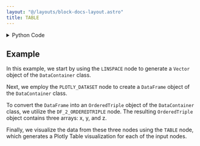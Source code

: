 ```yaml
---
layout: "@/layouts/block-docs-layout.astro"
title: TABLE
---
```



<PythonDocsDisplay docstring={docstring} />

<details>
<summary>Python Code</summary>

```python
from flojoy import flojoy, OrderedPair, OrderedTriple, DataFrame, Vector, Scalar, Plotly
import plotly.graph_objects as go
import pandas as pd
from nodes.VISUALIZERS.template import plot_layout


@flojoy
def TABLE(default: OrderedTriple | OrderedPair | DataFrame | Vector) -> Plotly:
    """The TABLE node creates a Plotly Table visualization for a given input DataContainer.

    Inputs
    ------
    default : OrderedTriple|OrderedPair|DataFrame|Vector|Scalar
        the DataContainer to be visualized

    Returns
    -------
    Plotly
        the DataContainer containing the Plotly Table visualization
    """

    layout = plot_layout(title="TABLE")
    fig = go.Figure(layout=layout)

    match default:
        case OrderedPair():
            x = default.x
            y = default.y
            fig.add_trace(
                go.Table(
                    header=dict(values=["x", "y"], align="center"),
                    cells=dict(values=[x, y], align="center"),
                )
            )
        case OrderedTriple():
            x = default.x
            y = default.y
            z = default.z
            fig.add_trace(
                go.Table(
                    header=dict(values=["x", "y", "z"], align="center"),
                    cells=dict(values=[x, y, z], align="center"),
                )
            )
        case Vector():
            v = default.v
            fig.add_trace(
                go.Table(
                    header=dict(values=["v"], align="center"),
                    cells=dict(values=[v], align="center"),
                )
            )
        case Scalar():
            c = default.c
            fig.add_trace(
                go.Table(
                    header=dict(
                        values=["Scalar"],
                        align="center",
                        font=dict(size=1),
                        height=0,
                    ),
                    cells=dict(
                        values=[[c]],
                        align="center",
                        font=dict(size=25),
                    ),
                )
            )
        case DataFrame():
            df = pd.DataFrame(default.m)
            fig.add_trace(
                go.Table(
                    header=dict(values=list(df.columns), align="center"),
                    cells=dict(
                        values=[df[col] for col in df.columns],
                        align="center",
                    ),
                )
            )
    return Plotly(fig=fig)

```

[Find this Flojoy Block on GitHub](https://github.com/flojoy-ai/blocks/blob/main/blocks/VISUALIZERS/PLOTLY/TABLE/TABLE.py)

</details>

## Example

<GetHelpWidget />

<AppDisplay app={app} blockName="TABLE" client:visible />

In this example, we start by using the `LINSPACE` node to generate a `Vector` object of the `DataContainer` class.

Next, we employ the `PLOTLY_DATASET` node to create a `DataFrame` object of the `DataContainer` class.

To convert the `DataFrame` into an `OrderedTriple` object of the `DataContainer` class, we utilize the `DF_2_ORDEREDTRIPLE` node. The resulting `OrderedTriple` object contains three arrays: x, y, and z.

Finally, we visualize the data from these three nodes using the `TABLE` node, which generates a Plotly Table visualization for each of the input nodes.
